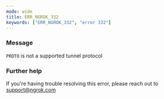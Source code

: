 ```yaml
---
mode: wide
title: ERR_NGROK_332
keywords: ["ERR_NGROK_332", "error 332"]
---
```



### Message

`PROTO` is not a supported tunnel protocol

<ErrorDetails />

### Further help

If you're having trouble resolving this error, please reach out to [support@ngrok.com](mailto:support@ngrok.com?subject=Help%20with%20ERR_NGROK_332)
